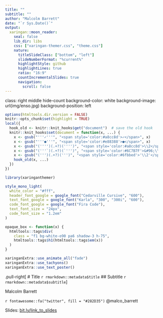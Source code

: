```yaml
---
title: ""
subtitle: ""
author: "Malcolm Barrett"
date: "`r Sys.Date()`"
output:
  xaringan::moon_reader:
    seal: false
    lib_dir: libs
    css: ["xaringan-themer.css", "theme.css"]
    nature:
      titleSlideClass: ["bottom", "left"]
      slideNumberFormat: "%current%"
      highlightStyle: github
      highlightLines: true
      ratio: "16:9"
      countIncrementalSlides: true
      navigation:
        scroll: false 
---
```


class: right middle hide-count
background-color: white
background-image: url(img/enso.jpg)
background-position: left

<link href="https://fonts.googleapis.com/css?family=Cedarville+Cursive|Karla|Montserrat|Open+Sans|Quattrocento|Raleway&display=swap" rel="stylesheet">


```r
options(htmltools.dir.version = FALSE)
knitr::opts_chunk$set(highlight = TRUE)
local({
  hook_old <- knitr::knit_hooks$get("document")  # save the old hook
  knitr::knit_hooks$set(document = function(x, ...) {
    x <- gsub("'''✓'''", "<span style='color:#a8cc8d'>✓</span>", x)
    x <- gsub("'''●'''", "<span style='color:#e88388'>●</span>", x)
    x <- gsub("('''')(.+?)('''')", "<span style='color:#a8cc8d'>\\2</span>", x)
    x <- gsub("('''`)(.+?)(`''')", "<span style='color:#6C7B7F'>&#96;\\2&#96;</span>", x)
    x <- gsub("(''')(.+?)(''')", "<span style='color:#6fbbed'>'\\2'</span>", x)
    hook_old(x, ...)
  })
})
```

```r
library(xaringanthemer)

style_mono_light(
  white_color = "#fff",
  header_font_google = google_font("Cedarville Cursive", "600"),
  text_font_google = google_font("Karla", "300", "300i", "600"),
  code_font_google = google_font("Fira Code"),
  text_font_size = "24px",
  code_font_size = "1.2em"
)

opaque_box <- function(x) {
  htmltools::tags$div(
    class = "f1 bg-white-o90 pa6 shadow-3 h-75",
    htmltools::tags$h1(htmltools::tags$em(x))
  )
}
```

```r
xaringanExtra::use_animate_all("fade")
xaringanExtra::use_tachyons()
xaringanExtra::use_text_poster()
```

.pull-right[
  # Title `r rmarkdown::metadata$title`
  ## Subtitle `r rmarkdown::metadata$subtitle`
]

Malcolm Barrett

`r fontawesome::fa("twitter", fill = "#282D35")` @malco_barrett

Slides: [bit.ly/link_to_slides]()
